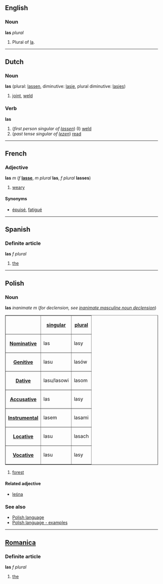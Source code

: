 ==English==
===Noun===
'''las''' ''plural''

#Plural of [[la]].

----
==Dutch==
===Noun===
'''las''' (plural: [[lassen]], diminutive: [[lasje]], plural diminutive: [[lasjes]])

#[[joint]], [[weld]]

===Verb===
'''las'''

#(''first person singular of [[lassen]]'') (I) [[weld]]
#(''past tense singular of [[lezen]]'') [[read]]

----
==French==
===Adjective===
'''las''' ''m'' (''f'' '''[[lasse]]''', ''m plural'' '''las''', ''f plural'' '''lasses''')

#[[weary]]

====Synonyms====
*[[épuisé]], [[fatigué]]

-----
==Spanish==
===Definite article===
'''las''' ''f plural''

#[[the]]

-----
==Polish==
===Noun===
'''las''' ''inanimate m'' (''for declension, see [[Polish language - inanimate masculine noun declension|inanimate masculine noun declension]]'')

<table border=1>
<tr><th><th>[[Polish language - singular number|singular]]<th>[[Polish language - plural number|plural]]</tr>
<tr><th>[[Polish language - nominative|Nominative]]<td>las<td>lasy</tr>
<tr><th>[[Polish language - genitive|Genitive]]<td>lasu<td>lasów</tr>
<tr><th>[[Polish language - dative|Dative]]<td>lasu/lasowi<td>lasom</tr>
<tr><th>[[Polish language - accusative|Accusative]]<td>las<td>lasy</tr>
<tr><th>[[Polish language - instrumental|Instrumental]]<td>lasem<td>lasami</tr>
<tr><th>[[Polish language - locative|Locative]]<td>lasu<td>lasach</tr>
<tr><th>[[Polish language - vocative|Vocative]]<td>lasu<td>lasy</tr>
</table>

#[[forest]]

====Related adjective====
*[[leśna]]

===See also===
*[[Polish language]]
*[[Polish language - examples]]

----
==[[Romanica]]==
===Definite article===
'''las''' ''f plural''

#[[the]]